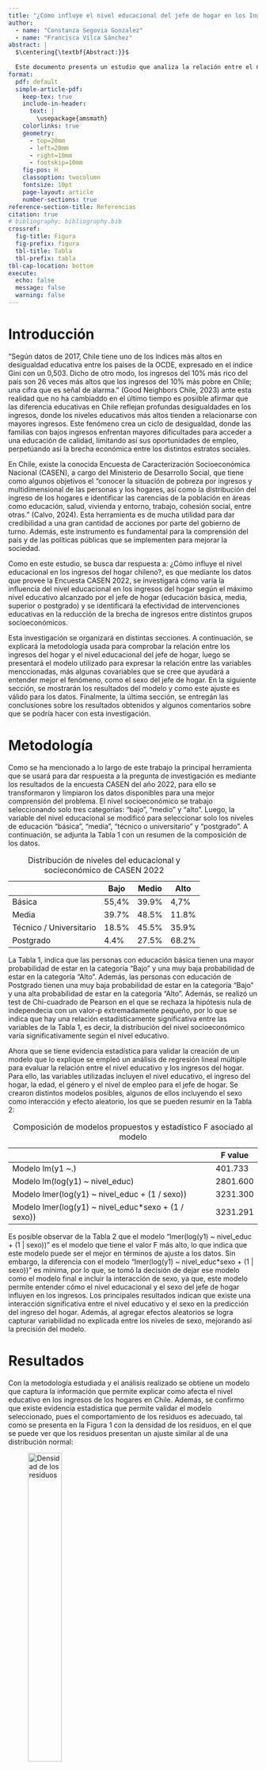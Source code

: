 ```yaml
---
title: "¿Cómo influye el nivel educacional del jefe de hogar en los Ingresos del hogar chileno?"
author:
  - name: "Constanza Segovia Gonzalez"
  - name: "Francisca Vilca Sánchez"
abstract: |
  $\centering{\textbf{Abstract:}}$
  
  Este documento presenta un estudio que analiza la relación entre el nivel educacional del jefe de hogar y el ingreso familiar de los hogares en Chile, utilizando datos de la Encuesta CASEN 2022. Mediante un análisis de regresión lineal múltiple, se evalúa cómo los niveles educativos afectan los ingresos, considerando variables adicionales como sexo, edad y nivel de empleo. Los resultados muestran que un mayor nivel educativo se asocia con ingresos más altos, perpetuando la desigualdad socioeconómica. El modelo más robusto incluye efectos aleatorios y la interacción entre nivel educativo y sexo. Este análisis subraya la necesidad de políticas públicas que mejoren el acceso a la educación de calidad para reducir la brecha de ingresos en Chile. 
format:
  pdf: default
  simple-article-pdf:
    keep-tex: true    
    include-in-header: 
      text: |
        \usepackage{amsmath}
    colorlinks: true
    geometry:
      - top=20mm
      - left=20mm
      - right=10mm
      - footskip=10mm
    fig-pos: H
    classoption: twocolumn
    fontsize: 10pt
    page-layout: article
    number-sections: true
reference-section-title: Referencias
citation: true
# bibliography: bibliography.bib
crossref:
  fig-title: Figura
  fig-prefix: figura
  tbl-title: Tabla
  tbl-prefix: tabla
tbl-cap-location: bottom
execute: 
  echo: false
  message: false
  warning: false
---
```


# Introducción

"Según datos de 2017, Chile tiene uno de los índices más altos en desigualdad educativa entre los países de la OCDE, expresado en el índice Gini con un 0,503. Dicho de otro modo, los ingresos del 10% más rico del país son 26 veces más altos que los ingresos del 10% más pobre en Chile; una cifra que es señal de alarma." (Good Neighbors Chile, 2023) ante esta realidad que no ha cambiaddo en el último tiempo es posiible afirmar que las diferencia educativas en Chile reflejan profundas desigualdades en los ingresos, donde los niveles educativos más altos tienden a relacionarse con mayores ingresos. Este fenómeno crea un ciclo de desigualdad, donde las familias con bajos ingresos enfrentan mayores dificultades para acceder a una educación de calidad, limitando así sus oportunidades de empleo, perpetúando así la brecha económica entre los distintos estratos sociales.

En Chile, existe la conocida Encuesta de Caracterización Socioeconómica Nacional (CASEN), a cargo del Ministerio de Desarrollo Social, que tiene como algunos objetivos el "conocer la situación de pobreza por ingresos y multidimensional de las personas y los hogares, así como la distribución del ingreso de los hogares e identificar las carencias de la población en áreas como educación, salud, vivienda y entorno, trabajo, cohesión social, entre otras." (Calvo, 2024). Esta herramienta es de mucha utilidad para dar credibilidad a una gran cantidad de acciones por parte del gobierno de turno. Además, este instrumento es fundamental para la comprensión del país y de las políticas públicas que se implementen para mejorar la sociedad.

Como en este estudio, se busca dar respuesta a: ¿Cómo influye el nivel educacional en los ingresos del hogar chileno?, es que mediante los datos que provee la Encuesta CASEN 2022, se investigará cómo varía la influencia del nivel educacional en los ingresos del hogar según el máximo nivel educativo alcanzado por el jefe de hogar (educación básica, media, superior o postgrado) y se identificará la efectividad de intervenciones educativas en la reducción de la brecha de ingresos entre distintos grupos socioeconómicos.

Esta investigación se organizará en distintas secciones. A continuación, se explicará la metodología usada para comprobar la relación entre los ingresos del hogar y el nivel educacional del jefe de hogar, luego se presentará el modelo utilizado para expresar la relación entre las variables menccionadas, más algunas covariables que se cree que ayudará a entender mejor el fenómeno, como el sexo del jefe de hogar. En la siguiente sección, se mostrarán los resultados del modelo y como este ajuste es válido para los datos. Finalmente, la última sección, se entregán las conclusiones sobre los resultados obtenidos y algunos comentarios sobre que se podría hacer con esta investigación.

# Metodología

Como se ha mencionado a lo largo de este trabajo la principal herramienta que se usará para dar respuesta a la pregunta de investigación es mediante los resultados de la encuesta CASEN del año 2022, para ello se transformaron y limpiaron los datos disponibles para una mejor comprensión del problema. El nivel socioeconómico se trabajo seleccionando solo tres categorías: "bajo", "medio" y "alto". Luego, la variable del nivel educacional se modificó para seleccionar solo los niveles de educación "básica", "media", "técnico o universitario" y "postgrado". A continuación, se adjunta la Tabla 1 con un resumen de la composición de los datos.

|                         | Bajo  | Medio | Alto  |
|-------------------------|-------|-------|-------|
| Básica                  | 55,4% | 39.9% | 4,7%  |
| Media                   | 39.7% | 48.5% | 11.8% |
| Técnico / Universitario | 18.5% | 45.5% | 35.9% |
| Postgrado               | 4.4%  | 27.5% | 68.2% |

: Distribución de niveles del educacional y socieconómico de CASEN 2022

La Tabla 1, indica que las personas con educación básica tienen una mayor probabilidad de estar en la categoría "Bajo" y una muy baja probabilidad de estar en la categoría "Alto". Además, las personas con educación de Postgrado tienen una muy baja probabilidad de estar en la categoría "Bajo" y una alta probabilidad de estar en la categoría "Alto". Además, se realizó un test de Chi-cuadrado de Pearson en el que se rechaza la hipótesis nula de independecia con un valor-p extremadamente pequeño, por lo que se indica que hay una relación estadísticamente significativa entre las variables de la Tabla 1, es decir, la distribución del nivel socioeconómico varía significativamente según el nivel educativo.

Ahora que se tiene evidencia estadística para validar la creación de un modelo que lo explique se empleó un análisis de regresión lineal múltiple para evaluar la relación entre el nivel educativo y los ingresos del hogar. Para ello, las variables utilizadas incluyen el nivel educativo, el ingreso del hogar, la edad, el género y el nivel de empleo para el jefe de hogar. Se crearon distintos modelos posibles, algunos de ellos incluyendo el sexo como interacción y efecto aleatorio, los que se pueden resumir en la Tabla 2:

|                                                       | F value  |
|-------------------------------------------------------|----------|
| Modelo lm(y1 \~.)                                     | 401.733  |
| Modelo lm(log(y1) \~ nivel_educ)                      | 2801.600 |
| Modelo lmer(log(y1) \~ nivel_educ + (1 / sexo))       | 3231.300 |
| Modelo lmer(log(y1) \~ nivel_educ\*sexo + (1 / sexo)) | 3231.291 |

: Composición de modelos propuestos  y estadístico F asociado al modelo

Es posible observar de la Tabla 2 que el modelo "lmer(log(y1) \~ nivel_educ + (1 \| sexo))" es el modelo que tiene el valor F más alto, lo que indica que este modelo puede ser el mejor en términos de ajuste a los datos. Sin embargo, la diferencia con el modelo "lmer(log(y1) \~ nivel_educ\*sexo + (1 \| sexo))" es mínima, por lo que, se tomó la decisión de dejar ese modelo como el modelo final e incluir la interacción de sexo, ya que, este modelo permite entender cómo el nivel educacional y el sexo del jefe de hogar influyen en los ingresos. Los principales resultados indican que existe una interacción significativa entre el nivel educativo y el sexo en la predicción del ingreso del hogar. Además, al agregar efectos aleatorios se logra capturar variabilidad no explicada entre los niveles de sexo, mejorando así la precisión del modelo.

\newpage

# Resultados

Con la metodología estudiada y el análisis realizado se obtiene un modelo que captura la información que permite explicar como afecta el nivel educativo en los ingresos de los hogares en Chile. Además, se confirmo que existe evidencia estadística que permite validar el modelo seleccionado, pues el comportamiento de los residuos es adecuado, tal como se presenta en la Figura 1 con la densidad de los residuos, en el que se puede ver que los residuos presentan un ajuste similar al de una distribución normal:

<div>
<p style = 'text-align:center;'>
  ![Densidad de los residuos](densidad.png){ width=40% }
</p>
</div>

Sin embargo, al revisar más profundamente los datos se observa que los residuos no tienen un comportamiento tan normal. Para ello, como se muestra en la Figura 2, se añade un qqplot que permite visualizar de manera más clara la no presencia de normalidad en los residuos.

<div style="text-align: center;">
![Qqplot de los residuos](qqnorm.png){ width=40% }
</div>

Si bien el qqplot no indica que los residuos presentan normalidad, la naturaleza del modelo confirma que existe una relación significativa entre el nivel educativo y los ingresos del hogar en Chile. Las personas con niveles educativos más altos tienden a tener ingresos mayores, perpetuando la desigualdad socioeconómica del país.

En resumen, se tiene que los resultados subrayan la importancia de mejorar el acceso a la educación de calidad, especialmente para familias de bajos ingresos, y sugieren que intervenciones como becas y programas de apoyo académico pueden ser efectivas para reducir la brecha de ingresos entre distintos grupos socioeconómicos. Este estudio destaca la necesidad de políticas públicas enfocadas en la equidad educativa como un medio para mitigar la desigualdad de ingresos en Chile.

# Conclusión/ Discusión

Este estudio confirma que las diferencias en los niveles educativos en Chile reflejan profundas desigualdades en los ingresos. Utilizando un análisis de regresión lineal múltiple, se ha demostrado que las personas con niveles educativos más altos tienden a tener ingresos mayores, perpetuando así la desigualdad socioeconómica. El modelo utilizado, que incluye efectos aleatorios y la interacción entre nivel educativo y sexo, proporciona una comprensión más precisa de cómo estas variables influyen en los ingresos del hogar.

Estos resultados subrayan la importancia de mejorar el acceso a una educación de calidad, especialmente para las familias de bajos ingresos. Para abordar esta problemática, es fundamental implementar políticas públicas que aseguren un acceso equitativo a la educación de calidad en todos los niveles socioeconómicos. Se recomienda desarrollar programas de becas y apoyo académico para estudiantes de familias de bajos ingresos, así como fortalecer las iniciativas para mejorar los resultados educativos de los grupos desfavorecidos, considerando las diferencias de género y otras variables sociodemográficas.

Además, los hallazgos de este estudio proporcionan una base sólida para futuras investigaciones y mejoras en el sistema educativo chileno. La incorporación de modelos estadísticos avanzados, como el análisis de regresión lineal múltiple con efectos aleatorios, permite identificar con mayor precisión los factores que contribuyen a la desigualdad educativa y económica. Esto, a su vez, puede guiar la formulación de políticas más efectivas y focalizadas.

Sin embargo, se sugiere indagar en los datos e intentar realizar una investigación mucho más profunda, añadir una pregunta más específica para así lograr encontrar una relación mucho más directa con respecto al nivel socioeconómico y el nivel de educación.

Finalmente, se destaca la necesidad urgente de políticas públicas centradas en la equidad educativa como un medio crucial para reducir la brecha de ingresos y mitigar la desigualdad socioeconómica en Chile. Abordar estas disparidades no solo beneficiará a los individuos, sino que también contribuirá al desarrollo sostenible y al bienestar general del país. Este estudio abre la puerta a una mayor comprensión y acción en torno a las mejoras necesarias en el sistema educacional, con el fin de construir una sociedad más equitativa y próspera.

# Referencias

-   Beyer, H. (1996). *Distribución del Ingreso: Un Desafío de la Educación.* En [https://static.cepchile.cl/uploads/cepchile/2022/09/pder_005_1996_12_n177.pdf.](https://static.cepchile.cl/uploads/cepchile/2022/09/pder_005_1996_12_n177.pdf) Centro de Estudios Públicos (CEP). Recuperado 3 de junio de 2024, de <https://static.cepchile.cl/uploads/cepchile/2022/09/pder_005_1996_12_n177.pdf>

-   Calvo, A., Farias, S., & Encina, J. (2024). *Serie de resultados: CASEN situación educacional de la Población* En <https://observatorio.ministeriodesarrollosocial.gob.cl/storage/docs/casen/2022/Resultados_Educacion_Casen2022.pdf> CASEN.

-   Good Neighbors Chile. (2023, 27 julio). *Desigualdad educativa - Good Neighbors Chile. Good Neighbors Chile - Somos Buenos Vecinos.* <https://goodneighbors.cl/desigualdad-educativa/#:~:text=Seg%C3%BAn%20datos%20de%202017%2C%20Chile,que%20es%20se%C3%B1al%20de%20alarma>.

-   Reveduc. (2015, 31 marzo). *Chile, la OCDE y la desigualdad en educación: "El sistema escolar en Chile no funciona bien"* - Revista de Educación. Revista de Educación. <https://www.revistadeeducacion.cl/chile-la-ocde-y-la-desigualdad-en-educacion-el-sistema-escolar-en-chile-no-funciona-bien/>

-   San Martín B, H, Gazmuri, J, & Eyzaguirre, S. (2021). *Sesgo socioeconómico en las Notas de Enseñanza Media*. En <https://www.cepchile.cl>. Recuperado 3 de junio de 2024, de <https://www.cepchile.cl/investigacion/sesgo-socioeconomico-en-las-notas-de-ensenanza-media>

-   Observatorio Social - *Ministerio de Desarrollo Social y Familia. (s. f.).* <https://observatorio.ministeriodesarrollosocial.gob.cl/encuesta-casen>
